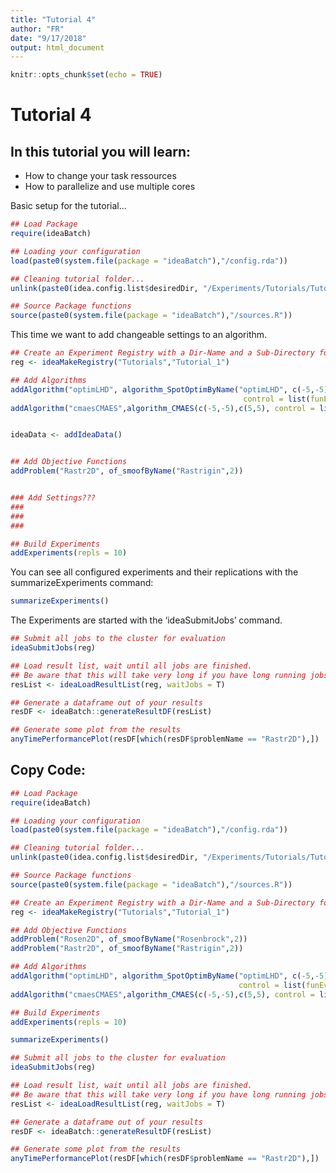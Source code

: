 ```yaml
---
title: "Tutorial 4"
author: "FR"
date: "9/17/2018"
output: html_document
---
```


```r
knitr::opts_chunk$set(echo = TRUE)
```

# Tutorial 4
## In this tutorial you will learn:
* How to change your task ressources
* How to parallelize and use multiple cores

Basic setup for the tutorial...
```r
## Load Package
require(ideaBatch)

## Loading your configuration
load(paste0(system.file(package = "ideaBatch"),"/config.rda"))

## Cleaning tutorial folder...
unlink(paste0(idea.config.list$desiredDir, "/Experiments/Tutorials/Tutorial_2"), recursive = TRUE)

## Source Package functions
source(paste0(system.file(package = "ideaBatch"),"/sources.R"))
```

This time we want to add changeable settings to an algorithm.
```r
## Create an Experiment Registry with a Dir-Name and a Sub-Directory for each test.
reg <- ideaMakeRegistry("Tutorials","Tutorial_1") 

## Add Algorithms
addAlgorithm("optimLHD", algorithm_SpotOptimByName("optimLHD", c(-5,-5),c(5,5),
                                                    control = list(funEvals = 100)))
addAlgorithm("cmaesCMAES",algorithm_CMAES(c(-5,-5),c(5,5), control = list("maxit" = 100)))


ideaData <- addIdeaData()


## Add Objective Functions
addProblem("Rastr2D", of_smoofByName("Rastrigin",2))


### Add Settings???
### 
### 
### 

## Build Experiments
addExperiments(repls = 10)
```

You can see all configured experiments and their replications with the summarizeExperiments command:
```r
summarizeExperiments()
```

The Experiments are started with the 'ideaSubmitJobs' command.
```r
## Submit all jobs to the cluster for evaluation
ideaSubmitJobs(reg)

## Load result list, wait until all jobs are finished.
## Be aware that this will take very long if you have long running jobs! Use with care!
resList <- ideaLoadResultList(reg, waitJobs = T)

## Generate a dataframe out of your results
resDF <- ideaBatch::generateResultDF(resList)
```

```r
## Generate some plot from the results
anyTimePerformancePlot(resDF[which(resDF$problemName == "Rastr2D"),])
```

## Copy Code:

```r
## Load Package
require(ideaBatch)

## Loading your configuration
load(paste0(system.file(package = "ideaBatch"),"/config.rda"))

## Cleaning tutorial folder...
unlink(paste0(idea.config.list$desiredDir, "/Experiments/Tutorials/Tutorial_1"), recursive = TRUE)

## Source Package functions
source(paste0(system.file(package = "ideaBatch"),"/sources.R"))

## Create an Experiment Registry with a Dir-Name and a Sub-Directory for each test.
reg <- ideaMakeRegistry("Tutorials","Tutorial_1") 

## Add Objective Functions
addProblem("Rosen2D", of_smoofByName("Rosenbrock",2))
addProblem("Rastr2D", of_smoofByName("Rastrigin",2))

## Add Algorithms
addAlgorithm("optimLHD", algorithm_SpotOptimByName("optimLHD", c(-5,-5),c(5,5),
                                                   control = list(funEvals = 100)))
addAlgorithm("cmaesCMAES",algorithm_CMAES(c(-5,-5),c(5,5), control = list("maxit" = 100)))

## Build Experiments
addExperiments(repls = 10)

summarizeExperiments()

## Submit all jobs to the cluster for evaluation
ideaSubmitJobs(reg)

## Load result list, wait until all jobs are finished.
## Be aware that this will take very long if you have long running jobs! Use with care!
resList <- ideaLoadResultList(reg, waitJobs = T)

## Generate a dataframe out of your results
resDF <- ideaBatch::generateResultDF(resList)

## Generate some plot from the results
anyTimePerformancePlot(resDF[which(resDF$problemName == "Rastr2D"),])
```
